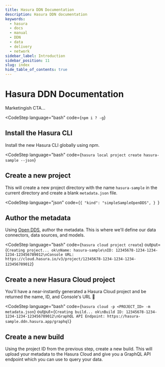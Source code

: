 ```yaml
---
title: Hasura DDN Documentation
description: Hasura DDN documentation
keywords:
  - hasura
  - docs
  - manual
  - DDN
  - data
  - delivery
  - network
sidebar_label: Introduction
sidebar_position: 11
slug: index
hide_table_of_contents: true
---
```



# Hasura DDN Documentation

Marketingish CTA...

<CodeStep
language="bash"
code={`npm i ? -g`}
>

## Install the Hasura CLI

Install the new Hasura CLI globally using npm.

</CodeStep>

<CodeStep
language="bash"
code={`hasura local project create hasura-sample --json`}
>

## Create a new project

This will create a new project directory with the name `hasura-sample` in the current directory and create a blank
`metadata.json` file.

</CodeStep>

<CodeStep
language="json"
code={`{
  "kind": "simpleSampleOpenDDS",
}
`}
>

## Author the metadata

Using [Open DDS](/getting-started/how-it-works#open-dds), author the metadata. This is where we'll define our data
connectors, data sources, and models.

</CodeStep>

<CodeStep
language="bash"
code={`hasura cloud project create`}
output={`Creating project... ok\nName: hasura-sample\nID: 12345678-1234-1234-1234-123456789012\nConsole URL: https://cloud.hasura.io/v3/project/12345678-1234-1234-1234-123456789012`}
>

## Create a new Hasura Cloud project

You'll have a near-instantly generated a Hasura Cloud project and be returned the name, ID, and Console's URL 🎉

</CodeStep>

<CodeStep
language="bash"
code={`hasura cloud -p <PROJECT_ID> -m metadata.json`}
output={`Creating build... ok\nBuild ID: 12345678-1234-1234-1234-123456789012\nGraphQL API Endpoint: https://hasura-sample.ddn.hasura.app/graphql`}
>

## Create a new build

Using the project ID from the previous step, create a new build. This will upload your metadata to the Hasura Cloud and
give you a GraphQL API endpoint which you can use to query your data.

</CodeStep>
